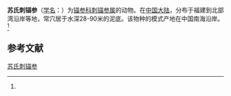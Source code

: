 {{Speciesbox
| name = 苏氏刺锚参
| status = 
| status_system = 
| image = 
| genus = Protankyra
| species = suensoni
| authority = (Heding, 1928)<ref name='id12752'>{{cite web| url =http://www.bioinfo.cn/db05/BjdwSpecies.php?action=view&id=12752| title =苏氏刺锚参| work =《中国动物物种编目数据库》| publisher =中国科学院微生物研究所| author =中国科学院动物研究所| accessdate =2009-04-28| deadurl =yes| archiveurl =https://web.archive.org/web/20160305071147/http://www.bioinfo.cn/db05/BjdwSpecies.php?action=view&id=12752| archivedate =2016-03-05}}</ref>
}}

'''苏氏刺锚参'''（[[学名|学名]]：{{lang|la|''Protankyra suensoni''}}）为[[锚参科|锚参科]][[刺锚参属|刺锚参属]]的动物。在[[中国大陆|中国大陆]]，分布于福建到北部湾沿岸等地，常穴居于水深28-90米的泥底。该物种的模式产地在中国南海沿岸。<ref name='id12752'/>

== 参考文献 ==
{{reflist}}

{{Wikispecies|Protankyra suensoni}}
{{Taxonbar|from=Q1926149}}

[[Category:刺锚参属|苏氏刺锚参]]


{{海参小作品}}